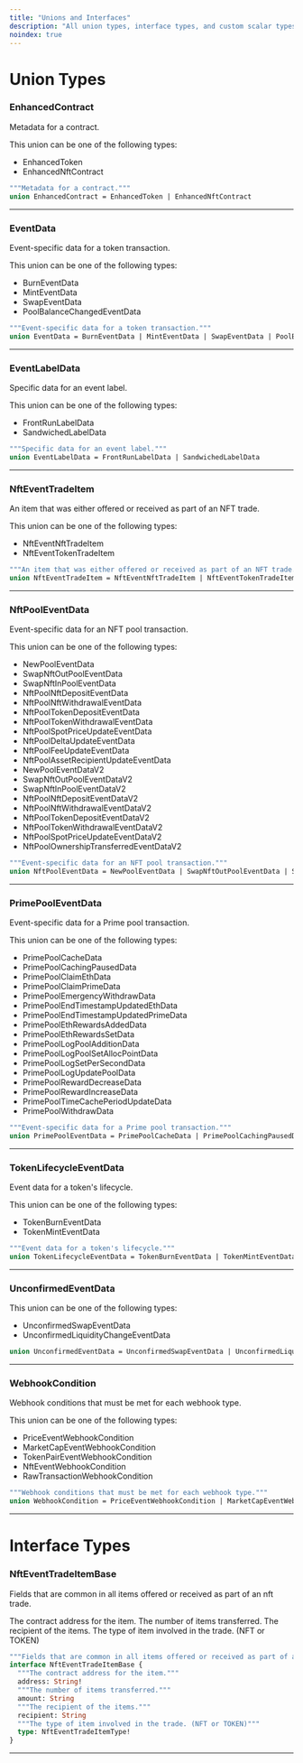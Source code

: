 ```yaml
---
title: "Unions and Interfaces"
description: "All union types, interface types, and custom scalar types in the GraphQL schema"
noindex: true
---
```


# Union Types

### EnhancedContract

Metadata for a contract.

This union can be one of the following types:

- EnhancedToken
- EnhancedNftContract

```graphql 
"""Metadata for a contract."""
union EnhancedContract = EnhancedToken | EnhancedNftContract
```

---

### EventData

Event-specific data for a token transaction.

This union can be one of the following types:

- BurnEventData
- MintEventData
- SwapEventData
- PoolBalanceChangedEventData

```graphql 
"""Event-specific data for a token transaction."""
union EventData = BurnEventData | MintEventData | SwapEventData | PoolBalanceChangedEventData
```

---

### EventLabelData

Specific data for an event label.

This union can be one of the following types:

- FrontRunLabelData
- SandwichedLabelData

```graphql 
"""Specific data for an event label."""
union EventLabelData = FrontRunLabelData | SandwichedLabelData
```

---

### NftEventTradeItem

An item that was either offered or received as part of an NFT trade.

This union can be one of the following types:

- NftEventNftTradeItem
- NftEventTokenTradeItem

```graphql 
"""An item that was either offered or received as part of an NFT trade."""
union NftEventTradeItem = NftEventNftTradeItem | NftEventTokenTradeItem
```

---

### NftPoolEventData

Event-specific data for an NFT pool transaction.

This union can be one of the following types:

- NewPoolEventData
- SwapNftOutPoolEventData
- SwapNftInPoolEventData
- NftPoolNftDepositEventData
- NftPoolNftWithdrawalEventData
- NftPoolTokenDepositEventData
- NftPoolTokenWithdrawalEventData
- NftPoolSpotPriceUpdateEventData
- NftPoolDeltaUpdateEventData
- NftPoolFeeUpdateEventData
- NftPoolAssetRecipientUpdateEventData
- NewPoolEventDataV2
- SwapNftOutPoolEventDataV2
- SwapNftInPoolEventDataV2
- NftPoolNftDepositEventDataV2
- NftPoolNftWithdrawalEventDataV2
- NftPoolTokenDepositEventDataV2
- NftPoolTokenWithdrawalEventDataV2
- NftPoolSpotPriceUpdateEventDataV2
- NftPoolOwnershipTransferredEventDataV2

```graphql 
"""Event-specific data for an NFT pool transaction."""
union NftPoolEventData = NewPoolEventData | SwapNftOutPoolEventData | SwapNftInPoolEventData | NftPoolNftDepositEventData | NftPoolNftWithdrawalEventData | NftPoolTokenDepositEventData | NftPoolTokenWithdrawalEventData | NftPoolSpotPriceUpdateEventData | NftPoolDeltaUpdateEventData | NftPoolFeeUpdateEventData | NftPoolAssetRecipientUpdateEventData | NewPoolEventDataV2 | SwapNftOutPoolEventDataV2 | SwapNftInPoolEventDataV2 | NftPoolNftDepositEventDataV2 | NftPoolNftWithdrawalEventDataV2 | NftPoolTokenDepositEventDataV2 | NftPoolTokenWithdrawalEventDataV2 | NftPoolSpotPriceUpdateEventDataV2 | NftPoolOwnershipTransferredEventDataV2
```

---

### PrimePoolEventData

Event-specific data for a Prime pool transaction.

This union can be one of the following types:

- PrimePoolCacheData
- PrimePoolCachingPausedData
- PrimePoolClaimEthData
- PrimePoolClaimPrimeData
- PrimePoolEmergencyWithdrawData
- PrimePoolEndTimestampUpdatedEthData
- PrimePoolEndTimestampUpdatedPrimeData
- PrimePoolEthRewardsAddedData
- PrimePoolEthRewardsSetData
- PrimePoolLogPoolAdditionData
- PrimePoolLogPoolSetAllocPointData
- PrimePoolLogSetPerSecondData
- PrimePoolLogUpdatePoolData
- PrimePoolRewardDecreaseData
- PrimePoolRewardIncreaseData
- PrimePoolTimeCachePeriodUpdateData
- PrimePoolWithdrawData

```graphql 
"""Event-specific data for a Prime pool transaction."""
union PrimePoolEventData = PrimePoolCacheData | PrimePoolCachingPausedData | PrimePoolClaimEthData | PrimePoolClaimPrimeData | PrimePoolEmergencyWithdrawData | PrimePoolEndTimestampUpdatedEthData | PrimePoolEndTimestampUpdatedPrimeData | PrimePoolEthRewardsAddedData | PrimePoolEthRewardsSetData | PrimePoolLogPoolAdditionData | PrimePoolLogPoolSetAllocPointData | PrimePoolLogSetPerSecondData | PrimePoolLogUpdatePoolData | PrimePoolRewardDecreaseData | PrimePoolRewardIncreaseData | PrimePoolTimeCachePeriodUpdateData | PrimePoolWithdrawData
```

---

### TokenLifecycleEventData

Event data for a token's lifecycle.

This union can be one of the following types:

- TokenBurnEventData
- TokenMintEventData

```graphql 
"""Event data for a token's lifecycle."""
union TokenLifecycleEventData = TokenBurnEventData | TokenMintEventData
```

---

### UnconfirmedEventData

This union can be one of the following types:

- UnconfirmedSwapEventData
- UnconfirmedLiquidityChangeEventData

```graphql 
union UnconfirmedEventData = UnconfirmedSwapEventData | UnconfirmedLiquidityChangeEventData
```

---

### WebhookCondition

Webhook conditions that must be met for each webhook type.

This union can be one of the following types:

- PriceEventWebhookCondition
- MarketCapEventWebhookCondition
- TokenPairEventWebhookCondition
- NftEventWebhookCondition
- RawTransactionWebhookCondition

```graphql 
"""Webhook conditions that must be met for each webhook type."""
union WebhookCondition = PriceEventWebhookCondition | MarketCapEventWebhookCondition | TokenPairEventWebhookCondition | NftEventWebhookCondition | RawTransactionWebhookCondition
```

---

# Interface Types

### NftEventTradeItemBase

Fields that are common in all items offered or received as part of an nft trade.

<ResponseField name="address" type="String!" required>
  The contract address for the item.
</ResponseField>

<ResponseField name="amount" type="String">
  The number of items transferred.
</ResponseField>

<ResponseField name="recipient" type="String">
  The recipient of the items.
</ResponseField>

<ResponseField name="type" type="NftEventTradeItemType!" required>
  The type of item involved in the trade. (NFT or TOKEN)
</ResponseField>

```graphql 
"""Fields that are common in all items offered or received as part of an nft trade."""
interface NftEventTradeItemBase {
  """The contract address for the item."""
  address: String!
  """The number of items transferred."""
  amount: String
  """The recipient of the items."""
  recipient: String
  """The type of item involved in the trade. (NFT or TOKEN)"""
  type: NftEventTradeItemType!
}
```

---

